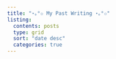 ---
title: "⋆｡°✩ My Past Writing ⋆｡°✩"
listing: 
  contents: posts 
  type: grid 
  sort: "date desc" 
  categories: true  
---

